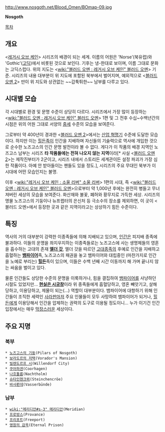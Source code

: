 http://www.nosgoth.net/Blood_Omen/BOmap-09.jpg

'''Nosgoth'''

[[목차]]

== 개요 ==
<[[레거시 오브 케인]]> 시리즈의 배경이 되는 세계. 이름의 어원은 'Norse'(북유럽)와 'Gothic'([[고딕]])에서 비롯된 것으로 보인다. 기후는 냉-한대로 보이며, 이름 그대로 문화는 고딕스럽다. 위의 지도는 <[[wiki:"블러드 오멘 : 레거시 오브 케인" 블러드 오멘]]> 기준. 시리즈의 내용 대부분이 위 지도에 포함된 북부에서 벌어지며, 예외적으로 <[[블러드 오멘 2]]> 만이 위 지도와 상관없는 ~~갑툭튀한~~ 남부를 다루고 있다.

== 시대별 모습 ==
각 시대별로 환경 및 문명 수준이 상당히 다르다. 시리즈에서 가장 많이 등장하는 <[[wiki:"블러드 오멘 : 레거시 오브 케인" 블러드 오멘]]> 1편 및 그 전후 수십~수백년간의 시점은 위의 어원 그대로 서양의 [[중세]] 수준의 모습을 보여준다.

그로부터 약 400년이 경과한 <[[블러드 오멘 2]]>에서는 [[산업 혁명]]기 수준에 도달한 모습이다. 하지만 이는 [[힐든]]족이 인간을 지배하며 자신들의 기술력으로 역사에 개입한 것으로 순수한 노즈고스의 인간 문명 발전이라 볼 수 없다. 게다가 이 작품의 배경 지역인 노즈고스 남부는 시리즈 '''타 작품들에는 전혀 나오지 않는 지역'''이라[* 사실 <[[블러드 오멘 2]]>는 제작진부터가 2군이고, 시리즈 내에서 스토리든 세계관이든 설정 파괴가 가장 심한 작품이다. 아예 안 받아들이는 팬들도 있을 정도.], 시리즈의 주요 무대인 북부가 이 시대에 어떤 모습인지는 불명.

이후 <[[wiki:"레거시 오브 케인 : 소울 리버" 소울 리버]]> 1편의 시대, 즉 <[[wiki:"블러드 오멘 : 레거시 오브 케인" 블러드 오멘]]>으로부터 약 1,000년 후에는 완전히 병들고 무너져버린 세상의 모습을 보여준다. 화산재와 불꽃, 폐허와 황무지로 가득한 세상. 시리즈의 명물 노즈고스의 기둥이나 뉴프랩터의 은신처 등 극소수의 장소를 제외하면, 이 곳이 <블러드 오멘>에서 등장한 곳과 같은 지역이라고는 상상하기 힘든 수준이다.

== 특징 ==
역사의 거의 대부분이 강력한 이종족들에 의해 지배되고 있으며, [[인간]]은 피지배 종족에 불과하다. 이들의 운명을 좌지우지하는 이종족들로는 노즈고스에 사는 생명체들의 영혼을 흡수하는 고대의 존재 '''[[엘더 갓]]''', 엘더 갓을 따르던 [[고대종족]]의 후예로 인간을 지배하고 흡혈하는 '''[[뱀파이어]]'''족, 노즈고스의 패권을 놓고 뱀파이어와 대립중인 (마찬가지로 인간을 노예로 부리는) '''[[힐든]]'''족이 있으며, 이들은 수백 년째 시간 이동까지 해 가며 끝나지 않는 싸움을 벌이고 있다.

물론 인간들도 상당한 수준의 문명을 이룩하거나, 힘을 결집하여 [[뱀파이어]]를 사냥하던 시절도 있었지만... '''[[현실은 시궁창]]'''이라 위 종족들에게 흡혈당하고, 영혼 빼앗기고, 살해당하고, 이용당하고, 제물이 되는(…) 역할이 대부분이다. 뱀파이어에 대항하기 위해 인간들이 조직한 세력인 [[사라판]]마저 주요 인물들이 모두 사망하여 뱀파이어가 되거나, [[힐든]]에게 이용당해서 인간을 압제하는 권력의 도구로 이용될 정도이니... 누가 이기건 인간 입장에서는 매우 [[막장]]스러운 세상이다.

== 주요 지명 ==
=== 북부 ===
 * [[노즈고스의 기둥]](Pilars of Nosgoth)
 * [[보라도르의 저택]](Vorador's Mansion)
 * [[빌렌도르프 시]](Willendorf City)
 * [[쿠어하겐]](Coorhagen)
 * [[나흐톨름]](Nachtholm)
 * [[슈타인헨크뢰]](Steinchencröe)
 * [[바사뷘데]](Vasserbünde)

=== 남부 ===
 * [[wiki:"메리디안#s-3" 메리디안]](Meridian)
 * [[프로방스]](Provance)
 * [[프리포트]](Freeport)
 * [[영원의 감옥]](Eternal Prison)

